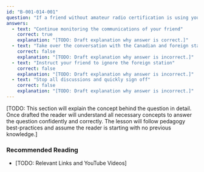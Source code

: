 ```yaml
---
id: "B-001-014-001"
question: "If a friend without amateur radio certification is using your station to talk to someone in Canada, and a foreign station breaks in to talk to your friend, what should you do?"
answers:
  - text: "Continue monitoring the communications of your friend"
    correct: true
    explanation: "[TODO: Draft explanation why answer is correct.]"
  - text: "Take over the conversation with the Canadian and foreign station"
    correct: false
    explanation: "[TODO: Draft explanation why answer is incorrect.]"
  - text: "Instruct your friend to ignore the foreign station"
    correct: false
    explanation: "[TODO: Draft explanation why answer is incorrect.]"
  - text: "Stop all discussions and quickly sign off"
    correct: false
    explanation: "[TODO: Draft explanation why answer is incorrect.]"
---
```


[TODO: This section will explain the concept behind the question in detail. Once drafted the reader will understand all necessary concepts to answer the question confidently and correctly. The lesson will follow pedagogy best-practices and assume the reader is starting with no previous knowledge.]

### Recommended Reading

- [TODO: Relevant Links and YouTube Videos]

